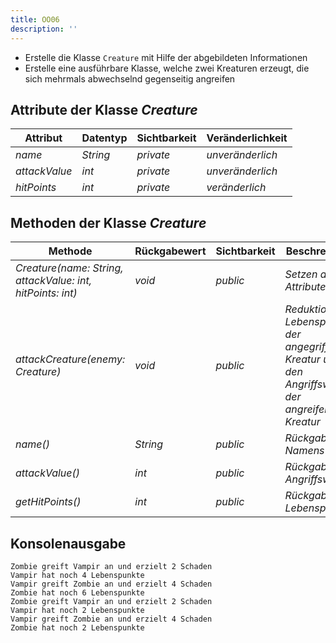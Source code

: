 ```yaml
---
title: OO06
description: ''
---
```



- Erstelle die Klasse `Creature` mit Hilfe der abgebildeten Informationen
- Erstelle eine ausführbare Klasse, welche zwei Kreaturen erzeugt, die sich
  mehrmals abwechselnd gegenseitig angreifen

## Attribute der Klasse _Creature_

| Attribut      | Datentyp | Sichtbarkeit | Veränderlichkeit |
| ------------- | -------- | ------------ | ---------------- |
| _name_        | _String_ | _private_    | _unveränderlich_ |
| _attackValue_ | _int_    | _private_    | _unveränderlich_ |
| _hitPoints_   | _int_    | _private_    | _veränderlich_   |

## Methoden der Klasse _Creature_

| Methode                                                    | Rückgabewert | Sichtbarkeit | Beschreibung                                                                                        |
| ---------------------------------------------------------- | ------------ | ------------ | --------------------------------------------------------------------------------------------------- |
| _Creature(name: String, attackValue: int, hitPoints: int)_ | _void_       | _public_     | _Setzen aller Attribute_                                                                            |
| _attackCreature(enemy: Creature)_                          | _void_       | _public_     | _Reduktion der Lebenspunkte der angegriffenen Kreatur um den Angriffswert der angreifenden Kreatur_ |
| _name()_                                                   | _String_     | _public_     | _Rückgabe des Namens_                                                                               |
| _attackValue()_                                            | _int_        | _public_     | _Rückgabe des Angriffswertes_                                                                       |
| _getHitPoints()_                                           | _int_        | _public_     | _Rückgabe der Lebenspunkte_                                                                         |

## Konsolenausgabe

```console
Zombie greift Vampir an und erzielt 2 Schaden
Vampir hat noch 4 Lebenspunkte
Vampir greift Zombie an und erzielt 4 Schaden
Zombie hat noch 6 Lebenspunkte
Zombie greift Vampir an und erzielt 2 Schaden
Vampir hat noch 2 Lebenspunkte
Vampir greift Zombie an und erzielt 4 Schaden
Zombie hat noch 2 Lebenspunkte
```

<Exercise pullRequest="28" branchSuffix="oo/06" />
